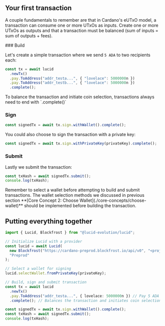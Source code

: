 
## Your first transaction

A couple fundamentals to remember are that in Cardano's eUTxO model, a transaction can consume one or more UTxOs as inputs. Create one or more UTxOs as outputs and that a transaction must be balanced (sum of inputs = sum of outputs + fees).

<Steps>
### Build

Let's create a simple transaction where we send `5 ADA` to two recipients each:

```typescript
const tx = await lucid
  .newTx()
  .pay.ToAddress("addr_testa...", { "lovelace": 5000000n })
  .pay.ToAddress("addr_testb...", { "lovelace": 5000000n })
  .complete();
```

<Callout>
  To balance the transaction and initiate coin selection, transactions always
  need to end with `.complete()`
</Callout>

### Sign

```typescript
const signedTx = await tx.sign.withWallet().complete();
```

You could also choose to sign the transaction with a private key:

```typescript
const signedTx = await tx.sign.withPrivateKey(privateKey).complete();
```

### Submit

Lastly we submit the transaction:

```typescript
const txHash = await signedTx.submit();
console.log(txHash);
```

</Steps>

<Callout>
  Remember to select a wallet before attempting to build and submit
  transactions. The wallet selection methods we discussed in previous section
  **[Core Concept 2: Choose Wallet](./core-concepts/choose-wallet)** should be implemented before building the
  transaction.
</Callout>

## Putting everything together

```typescript
import { Lucid, Blockfrost } from "@lucid-evolution/lucid";

// Initialize Lucid with a provider
const lucid = await Lucid(
  new Blockfrost("https://cardano-preprod.blockfrost.io/api/v0", "<projectId>"),
  "Preprod"
);

// Select a wallet for signing
lucid.selectWallet.fromPrivateKey(privateKey);

// Build, sign and submit transaction
const tx = await lucid
  .newTx()
  .pay.ToAddress("addr_testa...", { lovelace: 5000000n }) // Pay 5 ADA to addr_testa
  .complete(); // Balances the transaction and initiates coin selection

const signedTx = await tx.sign.withWallet().complete();
const txHash = await signedTx.submit();
console.log(txHash);
```
